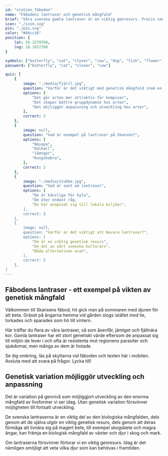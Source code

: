 ```yaml
---
id: "station_fäboden"
name: "Fäbodens lantraser och genetisk mångfald"
brief: "Våra svenska gamla lantraser är en viktig genresurs. Precis som de byggnader, miljöer och växter som Skansen arbetar med att bevara så är lantraserna också en del av vårt svenska kulturarv."
icon: "./icon.svg"
pin: "./pin.svg"
color: "#84cc16"
position: {
    lat: 59.3279708,
    lng: 18.1057390
}

symbols: ["butterfly", "cat", "clover", "cow", "dog", "fish", "flower", "fox", "frog"]
password: ["butterfly", "cat", "clover", "cow"]

quiz: [
    {
        image: "./media/fjäril.jpg",
        question: "Varför är det viktigt med genetisk mångfald inom en art?",
        options: [
            "Det gör arten mer attraktiv för kompisar",
            "Det skapar bättre gruppdynamik hos arten",
            "Det möjliggör anpassning och utveckling hos arter",
        ],
        correct: 3
    },
    {
        image: null,
        question: "Vad är exempel på lantraser på Skansen?",
        options: [
            "Näsapa",
            "Dalkarl",
            "Jämtget",
            "Kungskobra",
        ],
        correct: 2
    },
    {
        image: "./media/stubbe.jpg",
        question: "Vad är sant om lantraser",
        options: [
            "De är känsliga för kyla",
            "De äter endast råg,
            "De har anapssat sig till lokala miljöer",
        ],
        correct: 3
    },
    {
        image: null,
        question: "Varför är det viktigt att bevara lantraser?",
        options: [
            "De är en viktig genetisk resurs",
            "De del av vårt svenska kulturarv",
            "Båda alternativen ovan",
        ],
        correct: 2
    },
]
---
```


## Fäbodens lantraser - ett exempel på vikten av genetisk mångfald 

Välkommen till Skansens fäbod, hit gick man på sommaren med djuren för att beta. Gräset på ängarna hemma vid gården slogs istället med lie, torkades och sparades som hö till vintern. 

Här träffar du flera av våra lantraser, så som åsenfår, jämtget och fjällnära kor. Gamla lantraser har ett stort genetiskt värde eftersom de anpassat sig till miljön de lever i och ofta är resistenta mot regionens parasiter och sjukdomar, men många av dem är hotade.

Se dig omkring, läs på skyltarna vid fäboden och texten här i mobilen. Avsluta med att svara på frågor. Lycka till!

## Genetisk variation möjliggör utveckling och anpassning

Det är variation på gennivå som möjliggjort utveckling av den enorma mångfald av livsformer vi ser idag. Utan genetisk variation försvinner möjligheten till fortsatt utveckling.

De svenska lantraserna är en viktig del av den biologiska mångfalden, dels genom att de själva utgör en viktig genetisk resurs, dels genom att deras förmåga att livnära sig på magert bete, till exempel skogsbete och magra ängar, kan främja en biologisk mångfald av växter och djur i skog och mark. 

Om lantraserna försvinner förlorar vi en viktig genresurs. Idag är det nämligen omöjligt att veta vilka djur som kan behövas i framtiden. 


